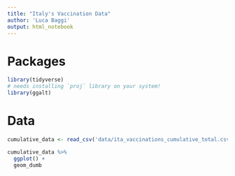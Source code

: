 ```yaml
---
title: "Italy's Vaccination Data"
author: 'Luca Baggi'
output: html_notebook
---
```


# Packages

```r
library(tidyverse)
# needs installing `proj` library on your system!
library(ggalt) 
```

# Data

```r
cumulative_data <- read_csv('data/ita_vaccinations_cumulative_total.csv')

cumulative_data %>%
  ggplot() +
  geom_dumb
```
